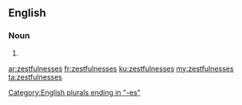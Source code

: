 ==English==

===Noun===
{{head|en}}

# {{plural of|zestfulness}}

[[Category:English plurals ending in "-es"]]

[[ar:zestfulnesses]]
[[fr:zestfulnesses]]
[[ku:zestfulnesses]]
[[my:zestfulnesses]]
[[ta:zestfulnesses]]